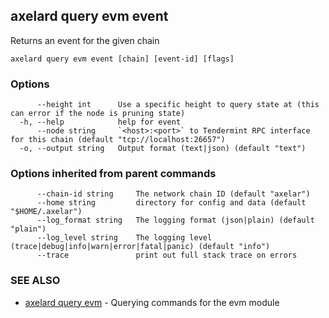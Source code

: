 ## axelard query evm event

Returns an event for the given chain

```
axelard query evm event [chain] [event-id] [flags]
```

### Options

```
      --height int      Use a specific height to query state at (this can error if the node is pruning state)
  -h, --help            help for event
      --node string     `<host>:<port>` to Tendermint RPC interface for this chain (default "tcp://localhost:26657")
  -o, --output string   Output format (text|json) (default "text")
```

### Options inherited from parent commands

```
      --chain-id string     The network chain ID (default "axelar")
      --home string         directory for config and data (default "$HOME/.axelar")
      --log_format string   The logging format (json|plain) (default "plain")
      --log_level string    The logging level (trace|debug|info|warn|error|fatal|panic) (default "info")
      --trace               print out full stack trace on errors
```

### SEE ALSO

- [axelard query evm](/cli-docs/v0_32_0/axelard_query_evm) - Querying commands for the evm module
